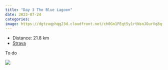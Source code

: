 ```yaml
---
title: "Day 3 The Blue Lagoon"
date: 2023-07-24
categories: 
image: https://dgtzuqphqg23d.cloudfront.net/ch0Gn1FEqt5y1rtNsnJOurVq8q-md61DMgtR_PIYgvM-768x576.jpg
---
```


- Distance: 21.8 km
- [Strava](https://www.strava.com/activities/9512875381)

To do

![](https://dgtzuqphqg23d.cloudfront.net/ch0Gn1FEqt5y1rtNsnJOurVq8q-md61DMgtR_PIYgvM-768x576.jpg)




